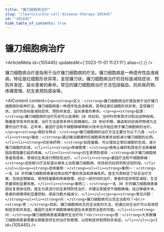 ```yaml
---
title: "镰刀细胞病治疗"
slug: "/learn/sickle-cell-disease-therapy-105445"
id: "105445"
hide_table_of_contents: true
---
```



# 镰刀细胞病治疗

<ArticleMeta id={105445} updatedAt={'2023-11-01 11:21:11'} alias={`[]`} />
<div className='border-solid border-b border-t-0 my-4 border-[var(--ifm-color-gray-300)]' />

镰刀细胞病治疗是指用于治疗镰刀细胞病的疗法。镰刀细胞病是一种遗传性血液疾病，特征是红细胞形状异常，呈现镰刀状。镰刀细胞病治疗的目标是减轻症状、预防并发症、延长患者的寿命。常见的镰刀细胞病治疗方法包括输血、抗疟疾药物、疼痛管理、抗生素预防感染等。

<AIContent content={`<p><strong>定义：</strong>镰刀细胞病治疗是指用于治疗镰刀细胞病的各种疗法。镰刀细胞病是一种遗传性血液疾病，其特征是红细胞形状异常，呈现镰刀状。治疗的目标是减轻症状、预防并发症、延长患者的寿命。</p><p><strong>起源：</strong>镰刀细胞病的治疗历史可以追溯到 20 世纪初，当时科学家首次识别出这种疾病。随着医学技术的发展，治疗方法逐渐多样化和精细化。20 世纪中期，输血和抗疟疾药物成为主要的治疗手段。近年来，基因疗法和干细胞移植等新兴技术也开始应用于镰刀细胞病的治疗。</p><p><strong>类别与特点：</strong>镰刀细胞病的治疗方法主要分为以下几类：<ul><li><strong>输血：</strong>通过输注健康的红细胞来改善贫血和减少镰刀细胞的比例。</li><li><strong>抗疟疾药物：</strong>如羟基脲，可以增加正常红细胞的生成，减少镰刀细胞的形成。</li><li><strong>疼痛管理：</strong>使用止痛药和其他方法来缓解因血管阻塞引起的疼痛。</li><li><strong>抗生素预防感染：</strong>由于镰刀细胞病患者易感染，常用抗生素进行预防性治疗。</li><li><strong>基因疗法和干细胞移植：</strong>这些新兴疗法有望从根本上治愈镰刀细胞病，但目前仍在研究和试验阶段。</li></ul></p><p><strong>具体案例：</strong><ul><li><strong>案例一：</strong>一名 10 岁的镰刀细胞病患者经常出现严重的贫血和疼痛危机。医生为其制定了综合治疗方案，包括定期输血、使用羟基脲和疼痛管理。经过一段时间的治疗，患者的症状明显减轻，生活质量得到显著改善。</li><li><strong>案例二：</strong>一名 30 岁的镰刀细胞病患者因反复感染住院。医生为其进行抗生素预防性治疗，并建议其接受干细胞移植。经过移植手术，患者的病情得到显著控制，感染次数大幅减少。</li></ul></p><p><strong>常见问题：</strong><ul><li><strong>问：</strong>镰刀细胞病可以完全治愈吗？<br/><strong>答：</strong>目前，镰刀细胞病尚无完全治愈的方法，但通过综合治疗可以有效控制症状和并发症。基因疗法和干细胞移植有望在未来提供治愈的可能。</li><li><strong>问：</strong>镰刀细胞病患者需要终生治疗吗？<br/><strong>答：</strong>大多数镰刀细胞病患者需要长期甚至终生的治疗和管理，以控制症状和预防并发症。</li></ul></p>`} id={105445} />
